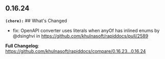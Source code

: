 ## 0.16.24
**`(chore):`** ## What's Changed
* fix: OpenAPI converter uses literals when anyOf has inlined enums  by @dsinghvi in https://github.com/khulnasoft/rapiddocs/pull/2589


**Full Changelog**: https://github.com/khulnasoft/rapiddocs/compare/0.16.23...0.16.24

